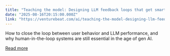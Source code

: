 ```yaml
---
title: "Teaching the model: Designing LLM feedback loops that get smarter over time"
date: "2025-08-16T20:15:00.000Z"
link: "https://venturebeat.com/ai/teaching-the-model-designing-llm-feedback-loops-that-get-smarter-over-time/"
---
```


How to close the loop between user behavior and LLM performance, and why human-in-the-loop systems are still essential in the age of gen AI.

[Read more](https://venturebeat.com/ai/teaching-the-model-designing-llm-feedback-loops-that-get-smarter-over-time/)
